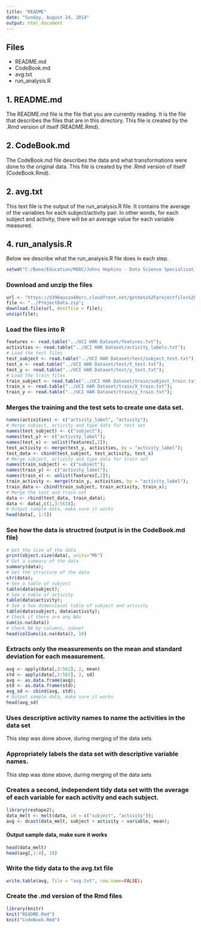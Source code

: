 ```yaml
---
title: "README"
date: "Sunday, August 24, 2014"
output: html_document
---
```


## Files

- README.md
- CodeBook.md
- avg.txt
- run_analysis.R


## 1. README.md

The README.md file is the file that you are currently reading. It is the file that describes the files that are in this directory. This file is created by the .Rmd version of itself (README.Rmd).

## 2. CodeBook.md

The CodeBook.md file describes the data and what transformations were done to the original data. This file is created by the .Rmd version of itself (CodeBook.Rmd).

## 2. avg.txt

This text file is the output of the run_analysis.R file. It contains the average of the variables for each subject/activity pair. In other words, for each subject and activity, there will be an average value for each variable measured. 

## 4. run_analysis.R

Below we describe what the run_analysis.R file does in each step.

```r
setwd("C:/Base/Education/MOOC/Johns Hopkins - Data Science Specialization/Getting and Cleaning Data/GettingAndCleaningDataProject");
```

### Download and unzip the files
```r
url <- "https://d396qusza40orc.cloudfront.net/getdata%2Fprojectfiles%2FUCI%20HAR%20Dataset.zip";
file <- "../ProjectData.zip";
download.file(url, destfile = file);
unzip(file);
```

### Load the files into R
```r
features <- read.table("../UCI HAR Dataset/features.txt");
activities <- read.table("../UCI HAR Dataset/activity_labels.txt");
# Load the test files
test_subject <- read.table("../UCI HAR Dataset/test/subject_test.txt");
test_x <- read.table("../UCI HAR Dataset/test/X_test.txt");
test_y <- read.table("../UCI HAR Dataset/test/y_test.txt");
# Load the train files
train_subject <- read.table("../UCI HAR Dataset/train/subject_train.txt");
train_x <- read.table("../UCI HAR Dataset/train/X_train.txt");
train_y <- read.table("../UCI HAR Dataset/train/y_train.txt");
```

### Merges the training and the test sets to create one data set.
```r
names(activities) <- c("activity_label", "activity");
# Merge subject, activity and type data for test set
names(test_subject) <- c("subject");
names(test_y) <- c("activity_label");
names(test_x) <- unlist(features[,2]);
test_activity <- merge(test_y, activities, by = "activity_label");
test_data <- cbind(test_subject, test_activity, test_x)
# Merge subject, activity and type data for train set
names(train_subject) <- c("subject");
names(train_y) <- c("activity_label");
names(train_x) <- unlist(features[,2]);
train_activity <- merge(train_y, activities, by = "activity_label");
train_data <- cbind(train_subject, train_activity, train_x);
# Merge the test and train set
data <- rbind(test_data, train_data);
data <- data[,c(1,3:563)];
# Output sample data, make sure it works
head(data[, 1:5])
```

### See how the data is structred (output is in the CodeBook.md file)
```r
# Get the size of the data
print(object.size(data), units="Mb")
# Get a summary of the data
summary(data);
# Get the structure of the data
str(data);
# See a table of subject
table(data$subject);
# See a table of activity
table(data$activity);
# See a two dimensional table of subject and activity
table(data$subject, data$activity);
# Check if there are any NAs
sum(is.na(data))
# Check NA by columns, subset
head(colSums(is.na(data)), 10)
```

### Extracts only the measurements on the mean and standard deviation for each measurement. 
```r
avg <- apply(data[,3:562], 2, mean)
std <- apply(data[,3:562], 2, sd)
avg <- as.data.frame(avg);
std <- as.data.frame(std);
avg_sd <- cbind(avg, std);
# Output sample data, make sure it works
head(avg_sd)
```

### Uses descriptive activity names to name the activities in the data set
This step was done above, during merging of the data sets

### Appropriately labels the data set with descriptive variable names. 
This step was done above, during merging of the data sets

### Creates a second, independent tidy data set with the average of each variable for each activity and each subject. 
```r
library(reshape2);
data_melt <- melt(data, id = c("subject", "activity"));
avg <- dcast(data_melt, subject + activity ~ variable, mean);
```
#### Output sample data, make sure it works
```r
head(data_melt)
head(avg[,1:4], 10)
```


### Write the tidy data to the avg.txt file
```r
write.table(avg, file = "avg.txt", row.name=FALSE);
```

### Create the .md version of the Rmd files
```r
library(knitr)
knit("README.Rmd")
knit("CodeBook.Rmd")
```